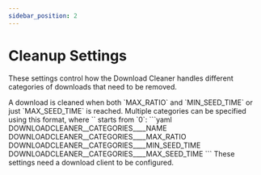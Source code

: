 ```yaml
---
sidebar_position: 2
---
```



# Cleanup Settings

These settings control how the Download Cleaner handles different categories of downloads that need to be removed.

<Note>
  A download is cleaned when both `MAX_RATIO` and `MIN_SEED_TIME` or just `MAX_SEED_TIME` is reached.
</Note>

<Note>
  Multiple categories can be specified using this format, where `<NUMBER>` starts from `0`:
  ```yaml
  DOWNLOADCLEANER__CATEGORIES__<NUMBER>__NAME
  DOWNLOADCLEANER__CATEGORIES__<NUMBER>__MAX_RATIO
  DOWNLOADCLEANER__CATEGORIES__<NUMBER>__MIN_SEED_TIME
  DOWNLOADCLEANER__CATEGORIES__<NUMBER>__MAX_SEED_TIME
  ```
</Note>

<Important>
    These settings need a <Link to="/docs/configuration/download-client/general?DOWNLOAD_CLIENT">download client</Link> to be configured.
</Important>

<DownloadCleanerCleanupSettings/> 